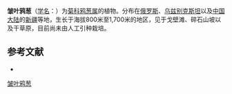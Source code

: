 {{Speciesbox
| name = 皱叶鸦葱
| status = 
| status_system = 
| image =
| genus = Scorzonera
| species = inconspicua
| authority = Lipsch. ex Pavl.
}}

'''皱叶鸦葱'''（[[学名|学名]]：{{lang|la|''Scorzonera inconspicua''}}）为[[菊科|菊科]][[鸦葱属|鸦葱属]]的植物。分布在[[俄罗斯|俄罗斯]]、[[乌兹别克斯坦|乌兹别克斯坦]]以及[[中国大陆|中国大陆]]的[[新疆|新疆]]等地，生长于海拔800米至1,700米的地区，见于戈壁滩、碎石山坡以及干草原，目前尚未由人工引种栽培。

== 参考文献 ==
<div class="references-small">
* {{cite web| url =http://www.bioinfo.cn/db05/KmzwSpecies.php?action=view&id=5476| title =皱叶鸦葱| work =《中国高等植物数据库全库》| publisher =中国科学院微生物研究所| author =昆明植物研究所| accessdate =2009-02-25| deadurl =yes| archiveurl =https://web.archive.org/web/20160305084332/http://www.bioinfo.cn/db05/KmzwSpecies.php?action=view&id=5476| archivedate =2016年3月5日| df =}}
</div>
{{Taxonbar|from=Q15231836}}

[[Category:鸦葱属|皱叶鸦葱]]


{{植物小作品}}